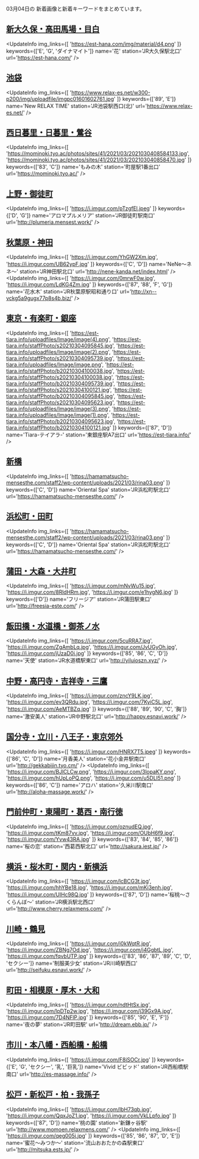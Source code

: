 

03月04日の
新着画像と新着キーワードをまとめています。

<DmmAffiliateIns />

## [新大久保・高田馬場・目白](/busty/0020)
<UpdateInfo
    img_links={[
    'https://est-hana.com/img/material/d4.png'
    ]}
    keywords={['E', 'G', 'ダイナマイト']}
    name='花'
    station='JR大久保駅北口'
    url='https://est-hana.com/'
/>
<DmmAffiliateIns />

## [池袋](/busty/0030)
<UpdateInfo
    img_links={[
    'https://www.relax-es.net/w300-p200/img/uploadfile/imgpc01601602761.jpg'
    ]}
    keywords={['89', 'E']}
    name='New RELAX TIME'
    station='JR池袋駅西口(北)'
    url='https://www.relax-es.net/'
/>
<DmmAffiliateIns />

## [西日暮里・日暮里・鶯谷](/busty/0060)
<UpdateInfo
    img_links={[
    'https://mominoki.tyo.ac/photos/sites/41/2021/03/2021030408584133.jpg',
    'https://mominoki.tyo.ac/photos/sites/41/2021/03/202103040858470.jpg'
    ]}
    keywords={['83', 'C']}
    name='もみの木'
    station='町屋駅1番出口'
    url='https://mominoki.tyo.ac/'
/>
<DmmAffiliateIns />

## [上野・御徒町](/busty/0070)
<UpdateInfo
    img_links={[
    'https://i.imgur.com/pTzgfEl.jpeg'
    ]}
    keywords={['D', 'G']}
    name='アロマプルメリア'
    station='JR御徒町駅南口'
    url='http://plumeria.mensest.work/'
/>
<DmmAffiliateIns />

## [秋葉原・神田](/busty/0080)
<UpdateInfo
    img_links={[
    'https://i.imgur.com/YhGW2Xm.jpg',
    'https://i.imgur.com/UB62ypF.jpg'
    ]}
    keywords={['C', 'D']}
    name='NeNe～ネネ～'
    station='JR神田駅北口'
    url='http://nene-kanda.net/index.html'
/>
<UpdateInfo
    img_links={[
    'https://i.imgur.com/0mrwF0w.jpg',
    'https://i.imgur.com/LdKG4Zm.jpg'
    ]}
    keywords={['87', '88', 'F', 'G']}
    name='花水木'
    station='JR秋葉原駅昭和通り口'
    url='http://xn--vckg5a9gugx77p8s4b.biz/'
/>
<DmmAffiliateIns />

## [東京・有楽町・銀座](/busty/0090)
<UpdateInfo
    img_links={[
    'https://est-tiara.info/uploadfiles/Image/image(4).png',
    'https://est-tiara.info/staffPhoto/s20210304095845.jpg',
    'https://est-tiara.info/uploadfiles/Image/image(2).png',
    'https://est-tiara.info/staffPhoto/s20210304095739.jpg',
    'https://est-tiara.info/uploadfiles/Image/image.png',
    'https://est-tiara.info/staffPhoto/b20210304100038.jpg',
    'https://est-tiara.info/staffPhoto/s20210304100038.jpg',
    'https://est-tiara.info/staffPhoto/b20210304095739.jpg',
    'https://est-tiara.info/staffPhoto/s20210304100121.jpg',
    'https://est-tiara.info/staffPhoto/b20210304095845.jpg',
    'https://est-tiara.info/staffPhoto/s20210304095623.jpg',
    'https://est-tiara.info/uploadfiles/Image/image(3).png',
    'https://est-tiara.info/uploadfiles/Image/image(1).png',
    'https://est-tiara.info/staffPhoto/b20210304095623.jpg',
    'https://est-tiara.info/staffPhoto/b20210304100121.jpg'
    ]}
    keywords={['87', 'D']}
    name='Tiara-テイアラ-'
    station='東銀座駅A7出口'
    url='https://est-tiara.info/'
/>
<DmmAffiliateIns />

## [新橋](/busty/0100)
<UpdateInfo
    img_links={[
    'https://hamamatsucho-mensesthe.com/staff2/wp-content/uploads/2021/03/rina03.png'
    ]}
    keywords={['C', 'D']}
    name='Oriental Spa'
    station='JR浜松町駅北口'
    url='https://hamamatsucho-mensesthe.com/'
/>
<DmmAffiliateIns />

## [浜松町・田町](/busty/0110)
<UpdateInfo
    img_links={[
    'https://hamamatsucho-mensesthe.com/staff2/wp-content/uploads/2021/03/rina03.png'
    ]}
    keywords={['C', 'D']}
    name='Oriental Spa'
    station='JR浜松町駅北口'
    url='https://hamamatsucho-mensesthe.com/'
/>
<DmmAffiliateIns />

## [蒲田・大森・大井町](/busty/0121)
<UpdateInfo
    img_links={[
    'https://i.imgur.com/mNvWu15.jpg',
    'https://i.imgur.com/8RldHRm.jpg',
    'https://i.imgur.com/e1hygN6.jpg'
    ]}
    keywords={['D']}
    name='フリージア'
    station='JR蒲田駅東口'
    url='http://freesia-este.com/'
/>
<DmmAffiliateIns />

## [飯田橋・水道橋・御茶ノ水](/busty/0160)
<UpdateInfo
    img_links={[
    'https://i.imgur.com/5cuRRA7.jpg',
    'https://i.imgur.com/ZgAmbLq.jpg',
    'https://i.imgur.com/JvUGyOh.jpg',
    'https://i.imgur.com/jUzaD0i.jpg'
    ]}
    keywords={['85', '86', 'C', 'D']}
    name='天使'
    station='JR水道橋駅東口'
    url='http://yiluioszn.xyz/'
/>
<DmmAffiliateIns />

## [中野・高円寺・吉祥寺・三鷹](/busty/0180)
<UpdateInfo
    img_links={[
    'https://i.imgur.com/zncY9LK.jpg',
    'https://i.imgur.com/ev3QRdu.jpg',
    'https://i.imgur.com/7KyiC5L.jpg',
    'https://i.imgur.com/AeMTBZq.jpg'
    ]}
    keywords={['88', '89', '90', 'C', '胸']}
    name='激安美人'
    station='JR中野駅北口'
    url='http://happy.esnavi.work/'
/>
<DmmAffiliateIns />

## [国分寺・立川・八王子・東京郊外](/busty/0200)
<UpdateInfo
    img_links={[
    'https://i.imgur.com/HNRX7T5.jpeg'
    ]}
    keywords={['86', 'C', 'D']}
    name='月香美人'
    station='花小金井駅南口'
    url='http://gekkabijin.tyo.cm/'
/>
<UpdateInfo
    img_links={[
    'https://i.imgur.com/BJlCLCw.png',
    'https://i.imgur.com/3lopaKY.png',
    'https://i.imgur.com/hUpLoPQ.png',
    'https://i.imgur.com/u5DLI51.png'
    ]}
    keywords={['86', 'C']}
    name='アロハ'
    station='久米川駅南口'
    url='http://aloha-massage.work/'
/>
<DmmAffiliateIns />

## [門前仲町・東陽町・葛西・南行徳](/busty/0240)
<UpdateInfo
    img_links={[
    'https://i.imgur.com/oznudEQ.jpg',
    'https://i.imgur.com/tKm87vv.jpg',
    'https://i.imgur.com/OUbH6f9.jpg',
    'https://i.imgur.com/Yvw43RA.jpg'
    ]}
    keywords={['83', '84', '85', '86']}
    name='桜の恋'
    station='西葛西駅北口'
    url='http://sakura.iest.jp/'
/>
<DmmAffiliateIns />

## [横浜・桜木町・関内・新横浜](/busty/0310)
<UpdateInfo
    img_links={[
    'https://i.imgur.com/lcBCG3t.jpg',
    'https://i.imgur.com/hhYBe18.jpg',
    'https://i.imgur.com/mKi3enh.jpg',
    'https://i.imgur.com/UIHc98Q.jpg'
    ]}
    keywords={['87', 'D']}
    name='桜桃～さくらんぼ～'
    station='JR横浜駅北西口'
    url='http://www.cherry.relaxmens.com/'
/>
<DmmAffiliateIns />

## [川崎・鶴見](/busty/0320)
<UpdateInfo
    img_links={[
    'https://i.imgur.com/j0kWqtR.jpg',
    'https://i.imgur.com/ZBNg7Od.jpg',
    'https://i.imgur.com/j4GgbtL.jpg',
    'https://i.imgur.com/fqvbUTP.jpg'
    ]}
    keywords={['83', '86', '87', '89', 'C', 'D', 'セクシー']}
    name='制服美少女'
    station='JR川崎駅西口'
    url='http://seifuku.esnavi.work/'
/>
<DmmAffiliateIns />

## [町田・相模原・厚木・大和](/busty/0330)
<UpdateInfo
    img_links={[
    'https://i.imgur.com/ndtHtSx.jpg',
    'https://i.imgur.com/lpDTp2w.jpg',
    'https://i.imgur.com/j39Gx9A.jpg',
    'https://i.imgur.com/7D4NFlP.jpg'
    ]}
    keywords={['85', '90', 'E', 'F']}
    name='夜の夢'
    station='JR町田駅'
    url='http://dream.ebb.jp/'
/>
<DmmAffiliateIns />

## [市川・本八幡・西船橋・船橋](/busty/0510)
<UpdateInfo
    img_links={[
    'https://i.imgur.com/F8iSOCr.jpg'
    ]}
    keywords={['E', 'G', 'セクシー', '乳', '巨乳']}
    name='Vivid ビビッド'
    station='JR西船橋駅南口'
    url='http://es-massage.info/'
/>
<DmmAffiliateIns />

## [松戸・新松戸・柏・我孫子](/busty/0520)
<UpdateInfo
    img_links={[
    'https://i.imgur.com/IbH73qb.jpg',
    'https://i.imgur.com/QqxJoZ1.jpg',
    'https://i.imgur.com/VkLLpfo.jpg'
    ]}
    keywords={['87', 'D']}
    name='桃の園'
    station='新鎌ヶ谷駅'
    url='http://www.momoen.relaxmens.com/'
/>
<UpdateInfo
    img_links={[
    'https://i.imgur.com/qeg005j.jpg'
    ]}
    keywords={['85', '86', '87', 'D', 'E']}
    name='蜜花～みつか～'
    station='流山おおたかの森駅東口'
    url='http://mitsuka.ests.jp/'
/>
<DmmAffiliateIns />

<DmmAffiliateScript />
